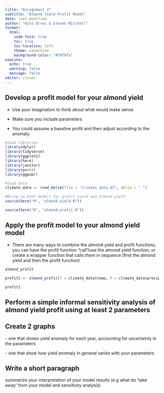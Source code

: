 ```yaml
---
title: "Assignment 3"
subtitle: "Almond Yield Profit Model"
date: last-modified
author: "Kyle Alves & Steven Mitchell"
format: 
  html:
    code-fold: true
    toc: true
    toc-location: left
    theme: sandstone
    background-color: "#f8f9fa"
execute:
  echo: true
  warning: false
  message: false
editor: visual
---
```


## Develop a profit model for your almond yield

-   Use your imagination to think about what would make sense

-   Make sure you include parameters

-   You could assume a baseline profit and then adjust according to the anomaly

```r
#load libraries
library(dplyr)
library(tidyverse)
library(ggplot2)
library(here)
library(janitor)
library(purrr)
library(ggpubr)
```

```r
#load data
climate_data <- read_delim(file = "climate_data.df", delim = " ")
```

```r
#Bring in both models for profit yield and almond yield
source(here("R", "almond-yield.R"))

source(here("R", "almond-profit.R"))
```

## Apply the profit model to your almond yield model

-   There are many ways to combine the almond yield and profit functions; you can have the profit function "call"/use the almond yield function; or create a wrapper function that calls them in sequence (first the almond yield and then the profit function)

```r
almond_profit

profit1 <- almond_profit(T = climate_data$temp, P = climate_data$precip)

profit1

```

## Perform a simple informal sensitivity analysis of almond yield profit using at least 2 parameters

## Create 2 graphs

\- one that shows yield anomaly for each year, accounting for uncertainty in the parameters

\- one that show how yield anomaly in general varies with your parameters

## Write a short paragraph 

summarize your interpretation of your model results (e.g what do 'take away' from your model and sensitivity analysis)
